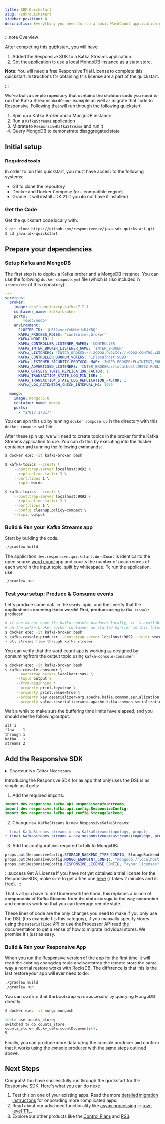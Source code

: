 ```yaml
---
title: SDK Quickstart
slug: /sdk/quickstart
sidebar_position: 0
description: Everything you need to run a basic WordCount application with the Responsive SDK
---
```


:::note Overview

After completing this quickstart, you will have:

1. Added the Responsive SDK to a Kafka Streams application.
1. Got the application to use a local MongoDB instance as a state store.

__Note__: You will need a free Responsive Trial License to complete this quickstart. Instructions for obtaining this
license are a part of the quickstart.

:::

We've built a simple repository that contains the skeleton code you need to run the Kafka
Streams `WordCount` example as well as migrate that code to Responsive. Following that will
run through the following quickstart:

1. Spin up a Kafka Broker and a MongoDB instance
1. Run a `KafkaStreams` application
1. Migrate to `ResponsiveKafkaStreams` and run it
1. Query MongoDB to demonstrate disaggregated state

## Initial setup

### Required tools

In order to run this quickstart, you must have access to the following systems:

- Git to clone the repository
- Docker and Docker Compose (or a compatible engine)
- Gradle (it will install JDK 21 if you do not have it installed)

### Get the Code

Get the quickstart code locally with:

```sh
$ git clone https://github.com/responsivedev/java-sdk-quickstart.git
$ cd java-sdk-quickstart
```

## Prepare your dependencies

### Setup Kafka and MongoDB

The first step is to deploy a Kafka broker and a MongoDB instance. You can use the
following `docker-compose.yml` file (which is also included in `<root>/etc` of this repository):

```yaml showLineNumbers title="docker-compose.yml"
---
services:
  broker:
    image: confluentinc/cp-kafka:7.7.1
    container_name: kafka-broker
    ports:
      - "9092:9092"
    environment:
      CLUSTER_ID: 'jHS82zyorYvKMntfzD4XRQ'
      KAFKA_PROCESS_ROLES: 'controller,broker'
      KAFKA_NODE_ID: 1
      KAFKA_CONTROLLER_LISTENER_NAMES: 'CONTROLLER'
      KAFKA_INTER_BROKER_LISTENER_NAME: 'INTER_BROKER'
      KAFKA_LISTENERS: 'INTER_BROKER://:29092,PUBLIC://:9092,CONTROLLER://:9093'
      KAFKA_CONTROLLER_QUORUM_VOTERS: '1@localhost:9093'
      KAFKA_LISTENER_SECURITY_PROTOCOL_MAP: 'INTER_BROKER:PLAINTEXT,PUBLIC:PLAINTEXT,CONTROLLER:PLAINTEXT'
      KAFKA_ADVERTISED_LISTENERS: 'INTER_BROKER://localhost:29092,PUBLIC://localhost:9092'
      KAFKA_OFFSETS_TOPIC_REPLICATION_FACTOR: 1
      KAFKA_TRANSACTION_STATE_LOG_MIN_ISR: 1
      KAFKA_TRANSACTION_STATE_LOG_REPLICATION_FACTOR: 1
      KAFKA_LOG_RETENTION_CHECK_INTERVAL_MS: 1000

  mongo:
    image: mongo:5.0
    container_name: mongo
    ports:
      - "27017:27017"
```

You can spin this up by running `docker compose up` in the directory
with this `docker-compose.yml` file

After these spin up, we will need to create topics in the broker for
the Kafka Streams application to use. You can do this by executing
into the docker container and running the following commands:

```sh
$ docker exec -it kafka-broker bash

$ kafka-topics --create \
    --bootstrap-server localhost:9092 \
    --replication-factor 1 \
    --partitions 1 \
    --topic words

$ kafka-topics --create \
    --bootstrap-server localhost:9092 \
    --replication-factor 1 \
    --partitions 1 \
    --config cleanup.policy=compact \
    --topic output
```

### Build & Run your Kafka Streams app

Start by building the code.

```sh
./gradlew build
```

The application `dev.responsive.quickstart.WordCount` is identical
to the open source [word count](https://kafka.apache.org/39/documentation/streams/quickstart) app
and counts the number of occurrences of each word in the input
topic, split by whitespace. To run the application, use:

```sh
./gradlew run
```

### Test your setup: Produce & Consume events

Let's produce some data in the `words` topic, and then verify that
the application is counting those words! First, produce using `kafka-console-producer`

```bash
# if you do not have the kafka-console-producer locally, it is available
# on the kafka-broker docker container we started earlier in this tutorial
$ docker exec -it kafka-broker bash
$ kafka-console-producer --bootstrap-server localhost:9092 --topic words
> all streams flow through kafka streams
```

You can verify that the word count app is working as designed by consuming
from the output topic using `kafka-console-consumer`:

```bash
$ docker exec -it kafka-broker bash
$ kafka-console-consumer \
     --bootstrap-server localhost:9092 \
     --topic output \
     --from-beginning \
     --property print.key=true \
     --property print.value=true \
     --property key.deserializer=org.apache.kafka.common.serialization.StringDeserializer \
     --property value.deserializer=org.apache.kafka.common.serialization.LongDeserializer
```

Wait a while to make sure the buffering time limits have elapsed, and you should see the following
output:

```txt
all	1
flow	1
through	1
kafka	1
streams	2
```

## Add the Responsive SDK

<details>
<summary>Shortcut: No Editor Necessary</summary>

Copy the follow diff and run `pbpaste | git apply` to apply it.

```diff showLineNumbers title="patch.diff"
diff --git a/app/src/main/java/dev/responsive/quickstart/WordCount.java b/app/src/main/java/dev/responsive/quickstart/WordCount.java
index f53d193..a2bbe9a 100644
--- a/app/src/main/java/dev/responsive/quickstart/WordCount.java
+++ b/app/src/main/java/dev/responsive/quickstart/WordCount.java
@@ -1,5 +1,6 @@
 package dev.responsive.quickstart;

+import dev.responsive.kafka.api.ResponsiveKafkaStreams;
 import dev.responsive.kafka.api.config.ResponsiveConfig;
 import dev.responsive.kafka.api.config.StorageBackend;
 import java.util.Arrays;
@@ -44,7 +45,7 @@ public class WordCount {

         final Topology topology = builder.build();

-        final KafkaStreams streams = new KafkaStreams(topology, props);
+        final KafkaStreams streams = new ResponsiveKafkaStreams(topology, props);
         final CountDownLatch latch = new CountDownLatch(1);

         // attach shutdown handler to catch control-c

```

To update the license in the code to your trial license, you can run the following command:
```bash
LICENSE='<YOUR_LICENSE>'; sed -i '' "s|<YOUR_LICENSE>|${LICENSE}|" app/src/main/java/dev/responsive/quickstart/WordCount.java
```

You can now skip to the next section.

</details>

Introducing the Responsive SDK for an app that only uses the DSL
is as simple as it gets:

1. Add the required imports:
```java
import dev.responsive.kafka.api.ResponsiveKafkaStreams;
import dev.responsive.kafka.api.config.ResponsiveConfig;
import dev.responsive.kafka.api.config.StorageBackend;
```
2. Change `new KafkaStreams` to `new ResponsiveKafkaStreams`:
```diff
- final KafkaStreams streams = new KafkaStreams(topology, props);
+ final KafkaStreams streams = new ResponsiveKafkaStreams(topology, props);
```
3. Add the configurations required to talk to MongoDB:
```java
props.put(ResponsiveConfig.STORAGE_BACKEND_TYPE_CONFIG, StorageBackend.MONGO_DB.name());
props.put(ResponsiveConfig.MONGO_ENDPOINT_CONFIG, "mongodb://localhost:27017");
props.put(ResponsiveConfig.RESPONSIVE_LICENSE_CONFIG, "<your-license>");
```

:::success Get A License
If you have not yet obtained a trial license for the ResponsiveSDK,
make sure to get a free one [here](https://responsive.dev/sdk/get-started) (it takes 2 minutes and
is free).
:::

That's all you have to do! Underneath the hood, this replaces a bunch
of components of Kafka Streams from the state storage to the way
restoration and commits work so that you can leverage remote state.

These lines of code are the only changes you need to make if you only use the DSL (this example fits
this category), if you manually
specify stores using the `Materialized` API or use the Processor API
read [the documentation](migrate) to get a sense of how
to migrate individual stores. We promise it's just as easy.

### Build & Run your Responsive App

When you run the Responsive version of the app for the first time,
it will read the existing changelog topic and bootstrap the remote
store the same way a normal restore works with RocksDB. The difference
is that this is the last restore your app will ever need to do:

```sh
./gradlew build
./gradlew run
```

You can confirm that the bootstrap was successful by querying MongoDB
directly:

```sh
$ docker exec -it mongo mongosh

test> use counts_store;
switched to db counts_store
counts_store> db.kv_data.countDocuments();
5
```

Finally, you can produce more data using the console producer
and confirm that it works using the console producer with the
same steps outlined above.

## Next Steps

Congrats! You have successfully run through the quickstart for the
Responsive SDK. Here's what you can do next:

1. Test this on one of your existing apps. Read the more [detailed migration instructions](migrate) for
onboarding more complicated apps.
1. Read about our advanced functionality like [async processing](async-processing) or [row-level TTL](stores#time-to-live-for-key-value-stores).
1. Explore our other products like the [Control Plane](/control-plane) and [RS3](/storage/rs3).